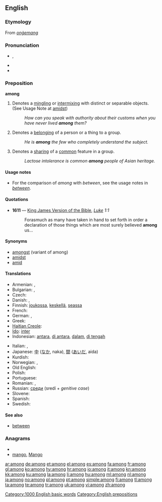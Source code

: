 ==English==

{{rank|seen|better|name|209|among|done|days|something}}

===Etymology===
From {{etyl|ang}} ''[[onġemang]]''

===Pronunciation===
* {{IPA|/əˈmʌŋ/}}, {{SAMPA|/@"mVN/}}
* {{audio|en-us-among.ogg|Audio (US)}}
* {{hyphenation|a|mong}}

===Preposition===
'''among'''

# Denotes a [[mingling]] or [[intermixing]] with distinct or separable objects. (See Usage Note at [[amidst]])
#: ''How can you speak with authority about their customs when you have never lived '''among''' them?''
# Denotes a [[belong]]ing of a person or a thing to a group.
#: ''He is '''among''' the few who completely understand the subject.''
# Denotes a [[share|sharing]] of a [[common]] feature in a group.
#: ''Lactose intolerance is common '''among''' people of Asian heritage.''

====Usage notes====
* For the comparison of ''among'' with ''between'', see the usage notes in ''[[between]]''.

====Quotations====
* '''1611''' — [[w:King James Version of the Bible|King James Version of the Bible]], ''[[s:Bible (King James)/Luke|Luke]] 1:1''
*: Forasmuch as many have taken in hand to set forth in order a declaration of those things which are most surely believed '''among''' us...

====Synonyms====
* [[amongst]]  (variant of among)
* [[amidst]]
* [[amid]]

====Translations====
{{trans-top|mingling or intermixing}}
* Armenian: {{t-|hy|մեջ|tr=meǰ}}, {{t-|hy|միջև|tr=miǰev}}
* Bulgarian: {{t|bg|сред}},  {{t+|bg|между}}
* Czech: {{t+|cs|mezi}}
* Danish: {{t-|da|mellem}}, {{t-|da|blandt}}
* Finnish: [[joukossa]], [[keskellä]], [[seassa]]
* French: {{t+|fr|parmi}}
* German: {{t+|de|unter}}, {{t+|de|zwischen}}
* Greek: {{t+|el|ανάμεσα||tr=anámesa}}
* [[Haitian Creole]]: {{tø|ht|pami}}
* [[Ido]]: [[inter]]
* Indonesian: [[antara]], [[di antara]], [[dalam]], [[di tengah]]
{{trans-mid}}
* Italian: {{t+|it|tra}}, {{t+|it|sotto}}
* Japanese: [[中]] ([[なか]], naka), [[間]] ([[あいだ]], aida)
* Kurdish: {{ku-Arab|[[نێوان]]}}
* Norwegian: {{t+|no|blant}}, {{t+|no|mellom}}
* Old English: {{t-|ang|gemang|alt=ġemang|xs=Old English}}
* Polish: {{t+|pl|wśród}}
* Portuguese: {{t+|pt|entre}}
* Romanian: {{t-|ro|între}},  {{t|ro|printre}}
* Russian: [[среди]] (sredí + ''genitive case'')
* Slovene: {{t+|sl|med}}
* Spanish: {{t+|es|entre}}
* Swedish: {{t+|sv|bland}}
{{trans-bottom}}

====See also====
* [[between]]

===Anagrams===
* {{alphagram|agmno}}
* [[mango#English|mango]], [[Mango#English|Mango]]


[[Category:1000 English basic words]]
[[Category:English prepositions]]

[[ar:among]]
[[de:among]]
[[et:among]]
[[el:among]]
[[es:among]]
[[fa:among]]
[[fr:among]]
[[gl:among]]
[[ko:among]]
[[hy:among]]
[[hr:among]]
[[io:among]]
[[it:among]]
[[kn:among]]
[[kk:among]]
[[ku:among]]
[[la:among]]
[[li:among]]
[[hu:among]]
[[ml:among]]
[[nl:among]]
[[ja:among]]
[[no:among]]
[[pl:among]]
[[pt:among]]
[[simple:among]]
[[fi:among]]
[[tl:among]]
[[ta:among]]
[[te:among]]
[[tr:among]]
[[uk:among]]
[[vi:among]]
[[zh:among]]